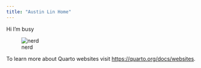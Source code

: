 ```yaml
---
title: "Austin Lin Home"
---
```


Hi I'm busy

![nerd](images/nerd.gif)

To learn more about Quarto websites visit <https://quarto.org/docs/websites>.
